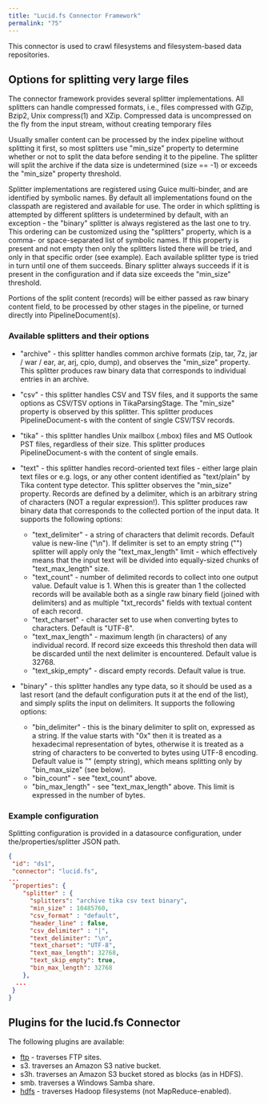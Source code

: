 ```yaml
---
title: "Lucid.fs Connector Framework"
permalink: "75"
---
```


This connector is used to crawl filesystems and filesystem-based data repositories.

## Options for splitting very large files

The connector framework provides several splitter implementations. All splitters can handle compressed formats, i.e., files compressed with GZip, Bzip2, Unix compress(1) and XZip. Compressed data is uncompressed on the fly from the input stream, without creating temporary files

Usually smaller content can be processed by the index pipeline without splitting it first, so most splitters use "min_size" property to determine whether or not to split the data before sending it to the pipeline. The splitter will split the archive if the data size is undetermined (size == -1) or exceeds the "min_size" property threshold.

Splitter implementations are registered using Guice multi-binder, and are identified by symbolic names. By default all implementations found on the classpath are registered and available for use. The order in which splitting is attempted by different splitters is undetermined by default, with an exception - the "binary" splitter is always registered as the last one to try. This ordering can be customized using the "splitters" property, which is a comma- or space-separated list of symbolic names. If this property is present and not empty then only the splitters listed there will be tried, and only in that specific order (see example). Each available splitter type is tried in turn until one of them succeeds. Binary splitter always succeeds if it is present in the configuration and if data size exceeds the "min_size" threshold.

Portions of the split content (records) will be either passed as raw binary content field, to be processed by other stages in the pipeline, or turned directly into PipelineDocument(s).

### Available splitters and their options

* "archive" - this splitter handles common archive formats (zip, tar, 7z, jar / war / ear, ar, arj, cpio, dump), and observes the "min_size" property. This splitter produces raw binary data that corresponds to individual entries in an archive.
* "csv" - this splitter handles CSV and TSV files, and it supports the same options as CSV/TSV options in TikaParsingStage. The "min_size" property is observed by this splitter. This splitter produces PipelineDocument-s with the content of single CSV/TSV records.
* "tika" - this splitter handles Unix mailbox (.mbox) files and MS Outlook PST files, regardless of their size. This splitter produces PipelineDocument-s with the content of single emails.
* "text" - this splitter handles record-oriented text files - either large plain text files or e.g. logs, or any other content identified as "text/plain" by Tika content type detector. This splitter observes the "min_size" property. Records are defined by a delimiter, which is an arbitrary string of characters (NOT a regular expression!). This splitter produces raw binary data that corresponds to the collected portion of the input data. It supports the following options:

  + "text_delimiter" - a string of characters that delimit records. Default value is new-line ("\n"). If delimiter is set to an empty string ("") splitter will apply only the "text_max_length" limit - which effectively means that the input text will be divided into equally-sized chunks of "text_max_length" size.
  + "text_count" - number of delimited records to collect into one output value. Default value is 1. When this is greater than 1 the collected records will be available both as a single raw binary field (joined with delimiters) and as multiple "txt_records" fields with textual content of each record.
  + "text_charset" - character set to use when converting bytes to characters. Default is "UTF-8".
  + "text_max_length" - maximum length (in characters) of any individual record. If record size exceeds this threshold then data will be discarded until the next delimiter is encountered. Default value is 32768.
  + "text_skip_empty" - discard empty records. Default value is true.
* "binary" - this splitter handles any type data, so it should be used as a last resort (and the default configuration puts it at the end of the list), and simply splits the input on delimiters. It supports the following options:

  + "bin_delimiter" - this is the binary delimiter to split on, expressed as a string. If the value starts with "0x" then it is treated as a hexadecimal representation of bytes, otherwise it is treated as a string of characters to be converted to bytes using UTF-8 encoding. Default value is "" (empty string), which means splitting only by "bin_max_size" (see below).
  + "bin_count" - see "text_count" above.
  + "bin_max_length" - see "text_max_length" above. This limit is expressed in the number of bytes.

### Example configuration

Splitting configuration is provided in a datasource configuration, under the/properties/splitter JSON path.

```json
{
 "id": "ds1",
 "connector": "lucid.fs",
...
 "properties": {
    "splitter" : {
      "splitters": "archive tika csv text binary",
      "min_size" : 10485760,
      "csv_format" : "default",
      "header_line" : false,
      "csv_delimiter" : "|",
      "text_delimiter": "\n",
      "text_charset": "UTF-8",
      "text_max_length": 32768,
      "text_skip_empty": true,
      "bin_max_length": 32768
    },
  ...
 }
}

```

## Plugins for the lucid.fs Connector

The following plugins are available:

* [ftp](/fusion-connectors/67/ftp) - traverses FTP sites.
* s3. traverses an Amazon S3 native bucket.
* s3h. traverses an Amazon S3 bucket stored as blocks (as in HDFS).
* smb. traverses a Windows Samba share.
* [hdfs](/fusion-connectors/55/hdfs) - traverses Hadoop filesystems (not MapReduce-enabled).